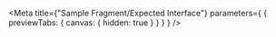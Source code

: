 
<Meta
  title={"Sample Fragment/Expected Interface"}
  parameters={
    {
      previewTabs: {
        canvas: {
          hidden: true
        }
      }
    }
  }
/>

<ExpectedInterfaceRootIndex />
